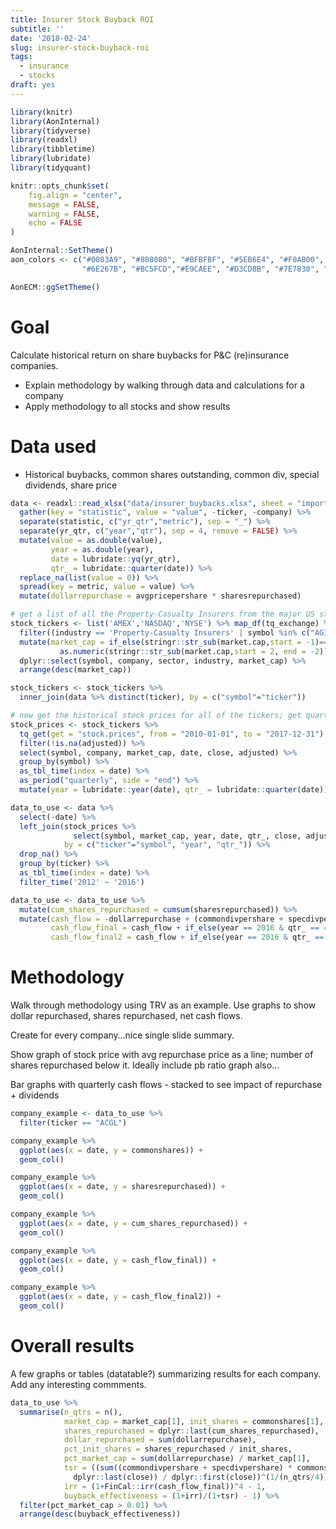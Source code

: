 ```yaml
---
title: Insurer Stock Buyback ROI
subtitle: ''
date: '2018-02-24'
slug: insurer-stock-buyback-roi
tags:
  - insurance
  - stocks
draft: yes
---
```


```r

library(knitr)
library(AonInternal)
library(tidyverse)
library(readxl)
library(tibbletime)
library(lubridate)
library(tidyquant)

knitr::opts_chunk$set(
	fig.align = "center",
	message = FALSE,
	warning = FALSE,
	echo = FALSE
)

AonInternal::SetTheme()
aon_colors <- c("#0083A9", "#808080", "#BFBFBF", "#5EB6E4", "#F0AB00", "#7AB800", 
                "#6E267B", "#BC5FCD","#E9CAEE", "#D3CD8B", "#7E7830", "#3E5B00", "#E11B22")

AonECM::ggSetTheme()

```

# Goal

Calculate historical return on share buybacks for P&C (re)insurance companies. 

- Explain methodology by walking through data and calculations for a company
- Apply methodology to all stocks and show results

# Data used

- Historical buybacks, common shares outstanding, common div, special dividends, share price

```r

data <- readxl::read_xlsx("data/insurer_buybacks.xlsx", sheet = "import") %>%
  gather(key = "statistic", value = "value", -ticker, -company) %>%
  separate(statistic, c("yr_qtr","metric"), sep = "_") %>%
  separate(yr_qtr, c("year","qtr"), sep = 4, remove = FALSE) %>%
  mutate(value = as.double(value), 
         year = as.double(year),
         date = lubridate::yq(yr_qtr), 
         qtr_ = lubridate::quarter(date)) %>%
  replace_na(list(value = 0)) %>% 
  spread(key = metric, value = value) %>%
  mutate(dollarrepurchase = avgpricepershare * sharesrepurchased)

```

```r

# get a list of all the Property-Casualty Insurers from the major US stock exchanges
stock_tickers <- list('AMEX','NASDAQ','NYSE') %>% map_df(tq_exchange) %>% 
  filter((industry == 'Property-Casualty Insurers' | symbol %in% c("AGII", "ERIE", "AIZ")) & !is.na(market.cap)) %>%
  mutate(market_cap = if_else(stringr::str_sub(market.cap,start = -1)=="M",1e6,1e9) *
           as.numeric(stringr::str_sub(market.cap,start = 2, end = -2))) %>%
  dplyr::select(symbol, company, sector, industry, market_cap) %>%
  arrange(desc(market_cap))

stock_tickers <- stock_tickers %>% 
  inner_join(data %>% distinct(ticker), by = c("symbol"="ticker"))

# now get the historical stock prices for all of the tickers; get quarter close stock prices
stock_prices <- stock_tickers %>%
  tq_get(get = "stock.prices", from = "2010-01-01", to = "2017-12-31") %>% 
  filter(!is.na(adjusted)) %>% 
  select(symbol, company, market_cap, date, close, adjusted) %>%
  group_by(symbol) %>%
  as_tbl_time(index = date) %>%
  as_period("quarterly", side = "end") %>%
  mutate(year = lubridate::year(date), qtr_ = lubridate::quarter(date))

```

```r

data_to_use <- data %>% 
  select(-date) %>% 
  left_join(stock_prices %>% 
              select(symbol, market_cap, year, date, qtr_, close, adjusted), 
            by = c("ticker"="symbol", "year", "qtr_")) %>%
  drop_na() %>%
  group_by(ticker) %>%
  as_tbl_time(index = date) %>%
  filter_time('2012' ~ '2016')

data_to_use <- data_to_use %>%
  mutate(cum_shares_repurchased = cumsum(sharesrepurchased)) %>%
  mutate(cash_flow = -dollarrepurchase + (commondivpershare + specdivpershare) * cum_shares_repurchased,
         cash_flow_final = cash_flow + if_else(year == 2016 & qtr_ == 4, close * cum_shares_repurchased, 0),
         cash_flow_final2 = cash_flow + if_else(year == 2016 & qtr_ == 4, adjusted * cum_shares_repurchased, 0))

```

# Methodology

Walk through methodology using TRV as an example. Use graphs to show dollar repurchased, shares repurchased, net cash flows.

Create for every company...nice single slide summary.

Show graph of stock price with avg repurchase price as a line; number of shares repurchased below it. Ideally include pb ratio graph also...

Bar graphs with quarterly cash flows - stacked to see impact of repurchase + dividends

```r

company_example <- data_to_use %>%
  filter(ticker == "ACGL")

company_example %>%
  ggplot(aes(x = date, y = commonshares)) +
  geom_col()

company_example %>%
  ggplot(aes(x = date, y = sharesrepurchased)) +
  geom_col()

company_example %>%
  ggplot(aes(x = date, y = cum_shares_repurchased)) +
  geom_col()

company_example %>%
  ggplot(aes(x = date, y = cash_flow_final)) +
  geom_col()

company_example %>%
  ggplot(aes(x = date, y = cash_flow_final2)) +
  geom_col()


```

# Overall results

A few graphs or tables (datatable?) summarizing results for each company. Add any interesting commments.

```r

data_to_use %>% 
  summarise(n_qtrs = n(),
            market_cap = market_cap[1], init_shares = commonshares[1], 
            shares_repurchased = dplyr::last(cum_shares_repurchased), 
            dollar_repurchased = sum(dollarrepurchase), 
            pct_init_shares = shares_repurchased / init_shares, 
            pct_market_cap = sum(dollarrepurchase) / market_cap[1],
            tsr = ((sum((commondivpershare + specdivpershare) * commonshares) / dplyr::last(commonshares) + 
              dplyr::last(close)) / dplyr::first(close))^(1/(n_qtrs/4)) - 1,
            irr = (1+FinCal::irr(cash_flow_final))^4 - 1,
            buyback_effectiveness = (1+irr)/(1+tsr) - 1) %>%
  filter(pct_market_cap > 0.01) %>%
  arrange(desc(buyback_effectiveness))

```








